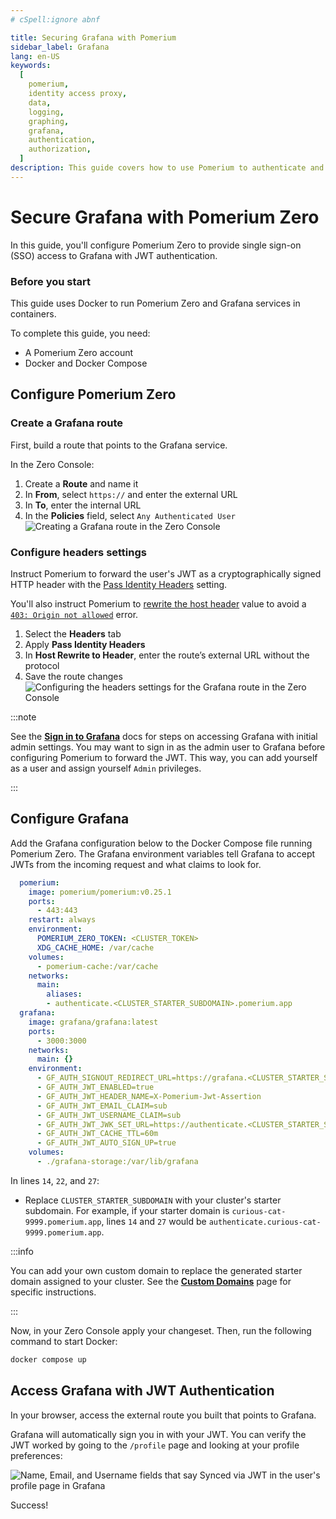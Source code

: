 ```yaml
---
# cSpell:ignore abnf

title: Securing Grafana with Pomerium
sidebar_label: Grafana
lang: en-US
keywords:
  [
    pomerium,
    identity access proxy,
    data,
    logging,
    graphing,
    grafana,
    authentication,
    authorization,
  ]
description: This guide covers how to use Pomerium to authenticate and authorize users of Grafana.
---
```



# Secure Grafana with Pomerium Zero

In this guide, you'll configure Pomerium Zero to provide single sign-on (SSO) access to Grafana with JWT authentication.

### Before you start

This guide uses Docker to run Pomerium Zero and Grafana services in containers.

To complete this guide, you need:

- A Pomerium Zero account
- Docker and Docker Compose

## Configure Pomerium Zero

### Create a Grafana route

First, build a route that points to the Grafana service.

In the Zero Console:

1. Create a **Route** and name it
2. In **From**, select `https://` and enter the external URL
3. In **To**, enter the internal URL
4. In the **Policies** field, select `Any Authenticated User`
    ![Creating a Grafana route in the Zero Console](./img/grafana/grafana-create-route.gif)

### Configure headers settings

Instruct Pomerium to forward the user's JWT as a cryptographically signed HTTP header with the [Pass Identity Headers](/docs/reference/routes/pass-identity-headers-per-route) setting.

You'll also instruct Pomerium to [rewrite the host header](http://localhost:3002/docs/reference/routes/headers#host-rewrite) value to avoid a [`403: Origin not allowed`](https://github.com/grafana/grafana/issues/45117#issuecomment-1033842787) error.

1. Select the **Headers** tab
1. Apply **Pass Identity Headers**
1. In **Host Rewrite to Header**, enter the route’s external URL without the protocol
1. Save the route changes
    ![Configuring the headers settings for the Grafana route in the Zero Console](./img/grafana/grafana-headers-settings.gif)

:::note

See the [**Sign in to Grafana**](https://grafana.com/docs/grafana/latest/setup-grafana/sign-in-to-grafana/) docs for steps on accessing Grafana with initial admin settings. You may want to sign in as the admin user to Grafana before configuring Pomerium to forward the JWT. This way, you can add yourself as a user and assign yourself `Admin` privileges.

:::

## Configure Grafana

Add the Grafana configuration below to the Docker Compose file running Pomerium Zero. The Grafana environment variables tell Grafana to accept JWTs from the incoming request and what claims to look for.

```yaml title="docker-compose.yaml" {14,22,27} showLineNumbers
  pomerium:
    image: pomerium/pomerium:v0.25.1
    ports:
      - 443:443
    restart: always
    environment:
      POMERIUM_ZERO_TOKEN: <CLUSTER_TOKEN>
      XDG_CACHE_HOME: /var/cache
    volumes:
      - pomerium-cache:/var/cache
    networks:
      main:
        aliases:
        - authenticate.<CLUSTER_STARTER_SUBDOMAIN>.pomerium.app
  grafana:
    image: grafana/grafana:latest
    ports:
      - 3000:3000
    networks:
      main: {}
    environment:
      - GF_AUTH_SIGNOUT_REDIRECT_URL=https://grafana.<CLUSTER_STARTER_SUBDOMAIN>.pomerium.app/.pomerium/sign_out
      - GF_AUTH_JWT_ENABLED=true
      - GF_AUTH_JWT_HEADER_NAME=X-Pomerium-Jwt-Assertion
      - GF_AUTH_JWT_EMAIL_CLAIM=sub
      - GF_AUTH_JWT_USERNAME_CLAIM=sub
      - GF_AUTH_JWT_JWK_SET_URL=https://authenticate.<CLUSTER_STARTER_SUBDOMAIN>.pomerium.app/.well-known/pomerium/jwks.json
      - GF_AUTH_JWT_CACHE_TTL=60m
      - GF_AUTH_JWT_AUTO_SIGN_UP=true
    volumes:
      - ./grafana-storage:/var/lib/grafana
```

In lines `14`, `22`, and `27`:

- Replace `CLUSTER_STARTER_SUBDOMAIN` with your cluster's starter subdomain. For example, if your starter domain is `curious-cat-9999.pomerium.app`, lines `14` and `27` would be `authenticate.curious-cat-9999.pomerium.app`.

:::info

You can add your own custom domain to replace the generated starter domain assigned to your cluster. See the [**Custom Domains**](/docs/capabilities/custom-domains) page for specific instructions.

:::

Now, in your Zero Console apply your changeset. Then, run the following command to start Docker:

```bash
docker compose up
```

## Access Grafana with JWT Authentication

In your browser, access the external route you built that points to Grafana.

Grafana will automatically sign you in with your JWT. You can verify the JWT worked by going to the `/profile` page and looking at your profile preferences:

![Name, Email, and Username fields that say Synced via JWT in the user's profile page in Grafana](./img/grafana/pz-grafana-user-preferences.png)

Success!

